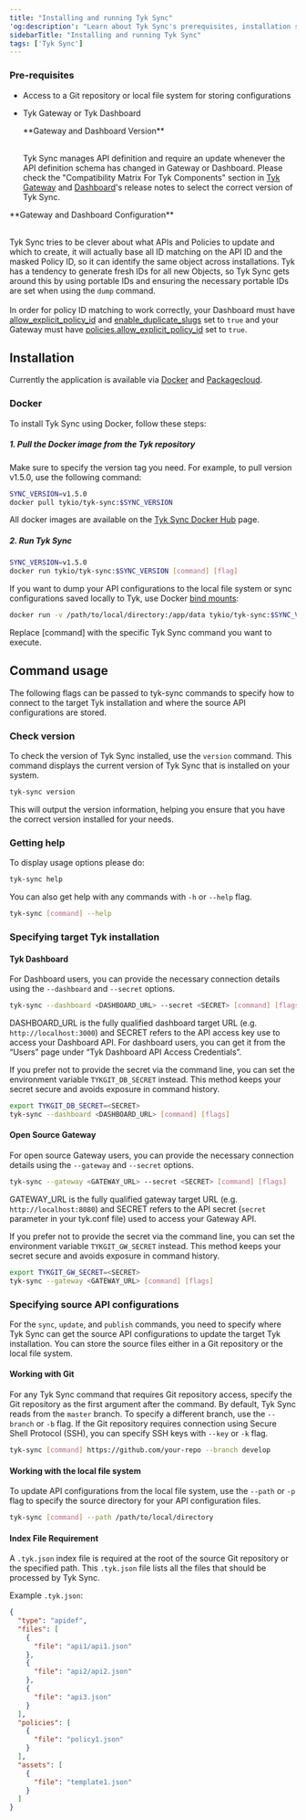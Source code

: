 ```yaml
---
title: "Installing and running Tyk Sync"
'og:description': "Learn about Tyk Sync's prerequisites, installation steps via Docker and Packagecloud, and detailed guides for using Tyk Sync locally or integrating it with Git in a CI/CD pipeline."
sidebarTitle: "Installing and running Tyk Sync"
tags: ['Tyk Sync']
---
```


### Pre-requisites
- Access to a Git repository or local file system for storing configurations
- Tyk Gateway or Tyk Dashboard



    <Note>
    **Gateway and Dashboard Version**

    <br />Tyk Sync manages API definition and require an update whenever the API definition schema has changed in Gateway or Dashboard. Please check the "Compatibility Matrix For Tyk Components" section in [Tyk Gateway](/product-stack/tyk-gateway/release-notes/overview) and [Dashboard](/product-stack/tyk-dashboard/release-notes/overview)'s release notes to select the correct version of Tyk Sync.
    </Note>



<Note>
**Gateway and Dashboard Configuration**

<br />Tyk Sync tries to be clever about what APIs and Policies to update and which to create, it will actually base all ID matching on the API ID and the masked Policy ID, so it can identify the same object across installations. Tyk has a tendency to generate fresh IDs for all new Objects, so Tyk Sync gets around this by using portable IDs and ensuring the necessary portable IDs are set when using the `dump` command.
<br />
<br />In order for policy ID matching to work correctly, your Dashboard must have [allow_explicit_policy_id](/tyk-dashboard/configuration#allow_explicit_policy_id) and [enable_duplicate_slugs](/tyk-dashboard/configuration#enable_duplicate_slugs) set to `true` and your Gateway must have [policies.allow_explicit_policy_id](/tyk-oss-gateway/configuration#policiesallow_explicit_policy_id) set to `true`.
</Note>


## Installation
Currently the application is available via [Docker](https://hub.docker.com/r/tykio/tyk-sync) and [Packagecloud](https://packagecloud.io/tyk/tyk-sync).

### Docker

To install Tyk Sync using Docker, follow these steps:

##### 1. Pull the Docker image from the Tyk repository

Make sure to specify the version tag you need. For example, to pull version v1.5.0, use the following command:

```bash
SYNC_VERSION=v1.5.0
docker pull tykio/tyk-sync:$SYNC_VERSION
```

All docker images are available on the [Tyk Sync Docker Hub](https://hub.docker.com/r/tykio/tyk-sync/tags) page.

##### 2. Run Tyk Sync

```bash
SYNC_VERSION=v1.5.0
docker run tykio/tyk-sync:$SYNC_VERSION [command] [flag]
```

If you want to dump your API configurations to the local file system or sync configurations saved locally to Tyk, use Docker [bind mounts](https://docs.docker.com/storage/bind-mounts):

```bash
docker run -v /path/to/local/directory:/app/data tykio/tyk-sync:$SYNC_VERSION [command] [flag]
```
Replace [command] with the specific Tyk Sync command you want to execute.

## Command usage

The following flags can be passed to tyk-sync commands to specify how to connect to the target Tyk installation and where the source API configurations are stored.

### Check version

To check the version of Tyk Sync installed, use the `version` command. This command displays the current version of Tyk Sync that is installed on your system.

```bash
tyk-sync version
```

This will output the version information, helping you ensure that you have the correct version installed for your needs.

### Getting help

To display usage options please do:
```bash
tyk-sync help
```

You can also get help with any commands with `-h` or `--help` flag.
```bash
tyk-sync [command] --help
```

### Specifying target Tyk installation

#### Tyk Dashboard
For Dashboard users, you can provide the necessary connection details using the `--dashboard` and `--secret` options.

```bash
tyk-sync --dashboard <DASHBOARD_URL> --secret <SECRET> [command] [flags]
```

DASHBOARD_URL is the fully qualified dashboard target URL (e.g. `http://localhost:3000`) and SECRET refers to the API access key use to access your Dashboard API. For dashboard users, you can get it from the “Users” page under “Tyk Dashboard API Access Credentials”.

If you prefer not to provide the secret via the command line, you can set the environment variable `TYKGIT_DB_SECRET` instead. This method keeps your secret secure and avoids exposure in command history.

```bash
export TYKGIT_DB_SECRET=<SECRET>
tyk-sync --dashboard <DASHBOARD_URL> [command] [flags]
```

#### Open Source Gateway
For open source Gateway users, you can provide the necessary connection details using the `--gateway` and `--secret` options.

```bash
tyk-sync --gateway <GATEWAY_URL> --secret <SECRET> [command] [flags]
```

GATEWAY_URL is the fully qualified gateway target URL (e.g. `http://localhost:8080`) and SECRET refers to the API secret (`secret` parameter in your tyk.conf file) used to access your Gateway API.

If you prefer not to provide the secret via the command line, you can set the environment variable `TYKGIT_GW_SECRET` instead. This method keeps your secret secure and avoids exposure in command history.

```bash
export TYKGIT_GW_SECRET=<SECRET>
tyk-sync --gateway <GATEWAY_URL> [command] [flags]
```

### Specifying source API configurations
For the `sync`, `update`, and `publish` commands, you need to specify where Tyk Sync can get the source API configurations to update the target Tyk installation. You can store the source files either in a Git repository or the local file system.

#### Working with Git
For any Tyk Sync command that requires Git repository access, specify the Git repository as the first argument after the command. By default, Tyk Sync reads from the `master` branch. To specify a different branch, use the `--branch` or `-b` flag. If the Git repository requires connection using Secure Shell Protocol (SSH), you can specify SSH keys with `--key` or `-k` flag.

```bash
tyk-sync [command] https://github.com/your-repo --branch develop
```

#### Working with the local file system
To update API configurations from the local file system, use the `--path` or `-p` flag to specify the source directory for your API configuration files.

```bash
tyk-sync [command] --path /path/to/local/directory
```

#### Index File Requirement
A `.tyk.json` index file is required at the root of the source Git repository or the specified path. This `.tyk.json` file lists all the files that should be processed by Tyk Sync.

Example `.tyk.json`:
```json
{
  "type": "apidef",
  "files": [
    {
      "file": "api1/api1.json"
    },
    {
      "file": "api2/api2.json"
    },
    {
      "file": "api3.json"
    }
  ],
  "policies": [
    {
      "file": "policy1.json"
    }
  ],
  "assets": [
    {
      "file": "template1.json"
    }
  ]
}
```